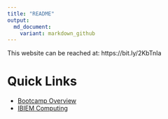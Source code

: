 ```yaml
---
title: "README"
output:
  md_document:
    variant: markdown_github
---
```


This website can be reached at: https://bit.ly/2KbTnIa

# Quick Links
- [Bootcamp Overview](content/bootcamp_overview.md)
- [IBIEM Computing](content/misc/ibiem_computing.md)

